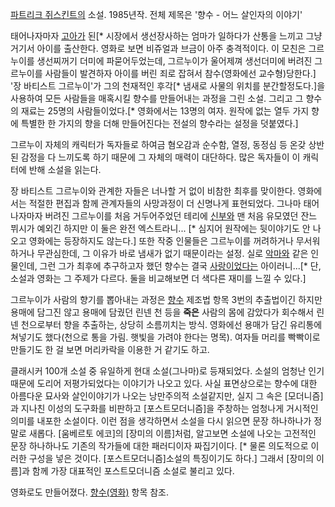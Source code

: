 [[파트리크 쥐스킨트]]의 소설. 1985년작. 전체 제목은 '향수 - 어느 살인자의 이야기' 

태어나자마자 [[고아]]가 된[* 시장에서 생선장사하는 엄마가 일하다가 산통을 느끼고 그냥 거기서 아이를 출산한다. 영화로 보면 비쥬얼과 브금이 아주 충격적이다. 이 모친은 그르누이를 생선찌꺼기 더미에 파묻어두었는데, 그르누이가 울어제껴 생선더미에 버려진 그르누이를 사람들이 발견하자 아이를 버린 죄로 잡혀서 참수(영화에선 교수형)당한다.] '장 바티스트 그르누이'가 그의 천재적인 후각[* 냄새로 사물의 위치를 분간할정도다.]을 사용하여 모든 사람들을 매혹시킬 향수를 만들어내는 과정을 그린 소설. 그리고 그 향수의 재료는 25명의 사람들이었다.[* 영화에서는 13명의 여자. 원작에 없는 열두 가지 향에 특별한 한 가지의 향을 더해 만들어진다는 전설의 향수라는 설정을 덧붙였다.]

그르누이 자체의 캐릭터가 독자들로 하여금 혐오감과 순수함, 열정, 동정심 등 온갖 상반된 감정을 다 느끼도록 하기 때문에 그 자체의 매력이 대단하다. 많은 독자들이 이 캐릭터에 반해 소설을 읽는다.

장 바티스트 그르누이와 관계한 자들은 너나할 거 없이 비참한 최후를 맞이한다. 영화에서는 적절한 편집과 함께 관계자들의 사망과정이 더 신명나게 표현되었다. 그나마 태어나자마자 버려진 그르누이를 처음 거두어주었던 테리에 [[신부]]와 맨 처음 유모였던 잔느 뷔시가 예외긴 하지만 이 둘은 완전 엑스트라니... [* 심지어 원작에는 뒷이야기도 안 나오고 영화에는 등장하지도 않는다.] 또한 작중 인물들은 그르누이를 꺼려하거나 무서워하거나 무관심한데, 그 이유가 바로 냄새가 없기 때문이라는 설정. 실로 [[악마]]와 같은 인물인데, 그런 그가 최후에 추구하고자 했던 향수는 결국 [[사랑]]이었다는 아이러니...[* 단, 소설과 영화는 그 주제가 다르다. 둘을 비교해보면 더 색다른 재미를 느낄 수 있다.]

그르누이가 사람의 향기를 뽑아내는 과정은 [[향수]] 제조법 항목 3번의 추출법이긴 하지만 용매에 담그진 않고 용매에 담궜던 린넨 천 등을 '''죽은''' 사람의 몸에 감았다가 회수해서 린넨 천으로부터 향을 추출하는, 상당히 소름끼치는 방식. 영화에선 용매가 담긴 유리통에 쳐넣기도 했다(천으로 통을 가림. 햇빛을 가려야 한다는 명목). 여자들 머리를 빡빡이로 만들기도 한 걸 보면 머리카락을 이용한 거 같기도 하고.

클래시커 100개 소설 중 유일하게 현대 소설(그나마)로 등재되었다. 소설의 엄청난 인기때문에 도리어 저평가되었다는 이야기가 나오고 있다. 사실 표면상으로는 향수에 대한 아름다운 묘사와 살인이야기가 나오는 낭만주의적 소설같지만, 실지 그 속은 [모더니즘]과 지나친 이성의 도구화를 비판하고 [포스트모더니즘]을 주창하는 엄청나게 거시적인 의미를 내포한 소설이다. 이런 점을 생각하면서 소설을 다시 읽으면 문장 하나하나가 정말로 새롭다. [움베르토 에코]의 [장미의 이름]처럼, 알고보면 소설에 나오는 고전적인 문장 하나하나도 기존의 작가들에 대한 패러디이자 짜집기이다. [* 물론 의도적으로 이러한 구성을 넣은 것이다. [포스트모더니즘]소설의 특징이기도 하다.] 그래서 [장미의 이름]과 함께 가장 대표적인 포스트모더니즘 소설로 불리고 있다.  
 


영화로도 만들어졌다. [[향수(영화)]] 항목 참조.
